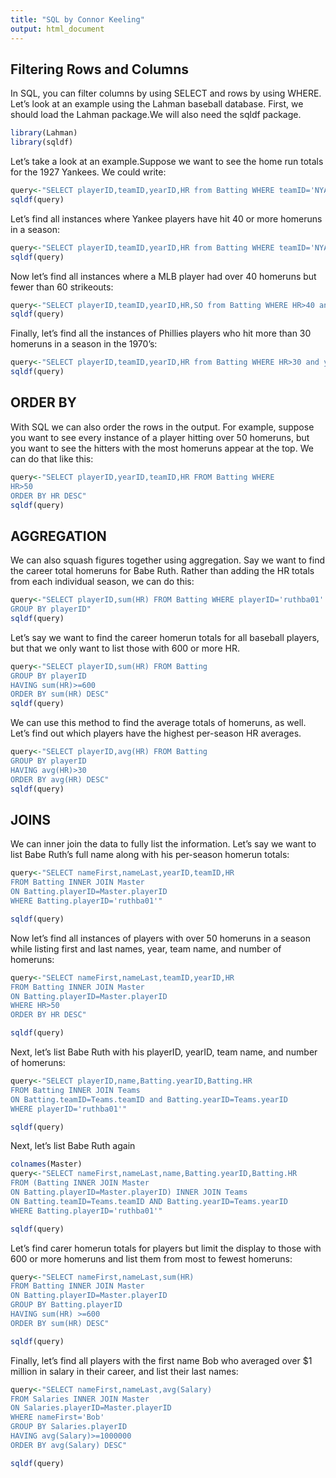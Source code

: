 ---
title: "SQL by Connor Keeling"
output: html_document
---
## Filtering Rows and Columns

In SQL, you can filter columns by using SELECT and rows by using WHERE. Let's look at an example using the Lahman baseball database. First, we should load the Lahman package.We will also need the sqldf package. 

```{r message=FALSE, warning=FALSE}
library(Lahman)
library(sqldf)
```

Let's take a look at an example.Suppose we want to see the home run totals for the 1927 Yankees. We could write:

```{r}
query<-"SELECT playerID,teamID,yearID,HR from Batting WHERE teamID='NYA' and yearID=1927"
sqldf(query)
```

Let's find all instances where Yankee players have hit 40 or more homeruns in a season:

```{r}
query<-"SELECT playerID,teamID,yearID,HR from Batting WHERE teamID='NYA' and HR>=40"
sqldf(query)
```

Now let's find all instances where a MLB player had over 40 homeruns but fewer than 60 strikeouts:

```{r}
query<-"SELECT playerID,teamID,yearID,HR,SO from Batting WHERE HR>40 and SO<60"
sqldf(query)
```

Finally, let's find all the instances of Phillies players who hit more than 30 homeruns in a season in the 1970's:

```{r}
query<-"SELECT playerID,teamID,yearID,HR from Batting WHERE HR>30 and yearID>=1970 and yearID<=1979 and teamID='PHI'"
sqldf(query)
```

## ORDER BY

With SQL we can also order the rows in the output. For example, suppose you want to see every instance of a player hitting over 50 homeruns, but you want to see the hitters with the most homeruns appear at the top. We can do that like this:

```{r}
query<-"SELECT playerID,yearID,teamID,HR FROM Batting WHERE
HR>50
ORDER BY HR DESC"
sqldf(query)
```

## AGGREGATION

We can also squash figures together using aggregation.  Say we want to find the career total homeruns for Babe Ruth. Rather than adding the HR totals from each individual season, we can do this:

```{r}
query<-"SELECT playerID,sum(HR) FROM Batting WHERE playerID='ruthba01'
GROUP BY playerID"
sqldf(query)
```

Let's say we want to find the career homerun totals for all baseball players, but that we only want to list those with 600 or more HR.

```{r}
query<-"SELECT playerID,sum(HR) FROM Batting
GROUP BY playerID
HAVING sum(HR)>=600
ORDER BY sum(HR) DESC"
sqldf(query)

```

We can use this method to find the average totals of homeruns, as well. Let's find out which players have the highest per-season HR averages.

```{r}
query<-"SELECT playerID,avg(HR) FROM Batting 
GROUP BY playerID
HAVING avg(HR)>30
ORDER BY avg(HR) DESC"
sqldf(query)

```

## JOINS

We can inner join the data to fully list the information.  Let's say we want to list Babe Ruth's full name along with his per-season homerun totals:

```{r}
query<-"SELECT nameFirst,nameLast,yearID,teamID,HR
FROM Batting INNER JOIN Master
ON Batting.playerID=Master.playerID
WHERE Batting.playerID='ruthba01'"

sqldf(query)
```

Now let's find all instances of players with over 50 homeruns in a season while listing first and last names, year, team name, and number of homeruns:

```{r}
query<-"SELECT nameFirst,nameLast,teamID,yearID,HR
FROM Batting INNER JOIN Master
ON Batting.playerID=Master.playerID
WHERE HR>50
ORDER BY HR DESC"

sqldf(query)
```
Next, let's list Babe Ruth with his playerID, yearID, team name, and number of homeruns:

```{r}
query<-"SELECT playerID,name,Batting.yearID,Batting.HR
FROM Batting INNER JOIN Teams
ON Batting.teamID=Teams.teamID and Batting.yearID=Teams.yearID
WHERE playerID='ruthba01'"

sqldf(query)
```

Next, let's list Babe Ruth again
```{r}
colnames(Master)
query<-"SELECT nameFirst,nameLast,name,Batting.yearID,Batting.HR
FROM (Batting INNER JOIN Master
ON Batting.playerID=Master.playerID) INNER JOIN Teams
ON Batting.teamID=Teams.teamID AND Batting.yearID=Teams.yearID
WHERE Batting.playerID='ruthba01'"

sqldf(query)
```

Let's find carer homerun totals for players but limit the display to those with 600 or more homeruns and list them from most to fewest homeruns:

```{r}
query<-"SELECT nameFirst,nameLast,sum(HR)
FROM Batting INNER JOIN Master
ON Batting.playerID=Master.playerID
GROUP BY Batting.playerID
HAVING sum(HR) >=600
ORDER BY sum(HR) DESC"

sqldf(query)
```

Finally, let's find all players with the first name Bob who averaged over $1 million in salary in their career, and list their last names:

```{r}
query<-"SELECT nameFirst,nameLast,avg(Salary)
FROM Salaries INNER JOIN Master 
ON Salaries.playerID=Master.playerID
WHERE nameFirst='Bob'
GROUP BY Salaries.playerID
HAVING avg(Salary)>=1000000
ORDER BY avg(Salary) DESC"

sqldf(query)
```

